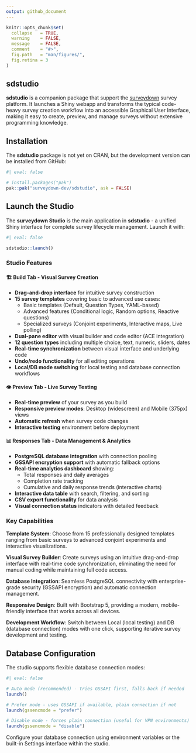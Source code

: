 ```yaml
---
output: github_document
---
```


<!-- README.md is generated from README.Rmd. Please edit this file -->

```r
knitr::opts_chunk$set(
  collapse   = TRUE,
  warning    = FALSE,
  message    = FALSE,
  comment    = "#>",
  fig.path   = "man/figures/",
  fig.retina = 3
)
```

## sdstudio

**sdstudio** is a companion package that support the [surveydown](https://surveydown.org/) survey platform. It launches a Shiny webapp and transforms the typical code-heavy survey creation workflow into an accessible Graphical User Interface, making it easy to create, preview, and manage surveys without extensive programming knowledge.

## Installation

The **sdstudio** package is not yet on CRAN, but the development version can be installed from GitHub:

```r
#| eval: false

# install.packages("pak")
pak::pak("surveydown-dev/sdstudio", ask = FALSE)
```

## Launch the Studio

The **surveydown Studio** is the main application in **sdstudio** - a unified Shiny interface for complete survey lifecycle management. Launch it with:

```r
#| eval: false

sdstudio::launch()
```

### Studio Features

#### 🏗️ **Build Tab** - Visual Survey Creation
- **Drag-and-drop interface** for intuitive survey construction
- **15 survey templates** covering basic to advanced use cases:
  - Basic templates (Default, Question Types, YAML-based)
  - Advanced features (Conditional logic, Random options, Reactive questions)
  - Specialized surveys (Conjoint experiments, Interactive maps, Live polling)
- **Dual-pane editor** with visual builder and code editor (ACE integration)
- **12 question types** including multiple choice, text, numeric, sliders, dates
- **Real-time synchronization** between visual interface and underlying code
- **Undo/redo functionality** for all editing operations
- **Local/DB mode switching** for local testing and database connection workflows

#### 👁️ **Preview Tab** - Live Survey Testing  
- **Real-time preview** of your survey as you build
- **Responsive preview modes**: Desktop (widescreen) and Mobile (375px) views
- **Automatic refresh** when survey code changes
- **Interactive testing** environment before deployment

#### 📊 **Responses Tab** - Data Management & Analytics
- **PostgreSQL database integration** with connection pooling
- **GSSAPI encryption support** with automatic fallback options
- **Real-time analytics dashboard** showing:
  - Total responses and daily averages
  - Completion rate tracking
  - Cumulative and daily response trends (interactive charts)
- **Interactive data table** with search, filtering, and sorting
- **CSV export functionality** for data analysis
- **Visual connection status** indicators with detailed feedback

### Key Capabilities

**Template System**: Choose from 15 professionally designed templates ranging from basic surveys to advanced conjoint experiments and interactive visualizations.

**Visual Survey Builder**: Create surveys using an intuitive drag-and-drop interface with real-time code synchronization, eliminating the need for manual coding while maintaining full code access.

**Database Integration**: Seamless PostgreSQL connectivity with enterprise-grade security (GSSAPI encryption) and automatic connection management.

**Responsive Design**: Built with Bootstrap 5, providing a modern, mobile-friendly interface that works across all devices.

**Development Workflow**: Switch between Local (local testing) and DB (database connection) modes with one click, supporting iterative survey development and testing.

## Database Configuration

The studio supports flexible database connection modes:

```r
#| eval: false

# Auto mode (recommended) - tries GSSAPI first, falls back if needed
launch()

# Prefer mode - uses GSSAPI if available, plain connection if not  
launch(gssencmode = "prefer")

# Disable mode - forces plain connection (useful for VPN environments)
launch(gssencmode = "disable")
```

Configure your database connection using environment variables or the built-in Settings interface within the studio.
